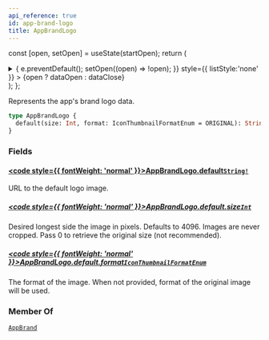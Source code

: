 ```yaml
---
api_reference: true
id: app-brand-logo
title: AppBrandLogo
---
```






const [open, setOpen] = useState(startOpen);
return (
<details {...(open ? { open: true } : {})} className="details" style={{ border:'none', boxShadow:'none', background:'var(--ifm-background-color)' }}>
<summary
onClick={(e) => {
e.preventDefault();
setOpen((open) => !open);
}}
style={{ listStyle:'none' }} >
{open ? dataOpen : dataClose}
</summary>
{open && children}
</details>
);
};

Represents the app's brand logo data.

```graphql
type AppBrandLogo {
  default(size: Int, format: IconThumbnailFormatEnum = ORIGINAL): String!
}
```

### Fields

#### [<code style={{ fontWeight: 'normal' }}>AppBrandLogo.<b>default</b></code>](#)<Bullet />[`String!`](../../../api-reference/miscellaneous/scalars/string.mdx) <Badge class="badge badge--secondary" text="non-null"/> <Badge class="badge badge--secondary" text="scalar"/> <Badge class="badge badge--secondary" text="miscellaneous"/>

URL to the default logo image.

##### [<code style={{ fontWeight: 'normal' }}>AppBrandLogo.default.<b>size</b></code>](#)<Bullet />[`Int`](../../../api-reference/miscellaneous/scalars/int.mdx) <Badge class="badge badge--secondary" text="scalar"/> <Badge class="badge badge--secondary" text="miscellaneous"/>

Desired longest side the image in pixels. Defaults to 4096. Images are never cropped. Pass 0 to retrieve the original size (not recommended).

##### [<code style={{ fontWeight: 'normal' }}>AppBrandLogo.default.<b>format</b></code>](#)<Bullet />[`IconThumbnailFormatEnum`](../../../api-reference/miscellaneous/enums/icon-thumbnail-format-enum.mdx) <Badge class="badge badge--secondary" text="enum"/> <Badge class="badge badge--secondary" text="miscellaneous"/>

The format of the image. When not provided, format of the original image will be used.

### Member Of

[`AppBrand`](../../../api-reference/apps/objects/app-brand.mdx) <Badge class="badge badge--secondary" text="object"/>
